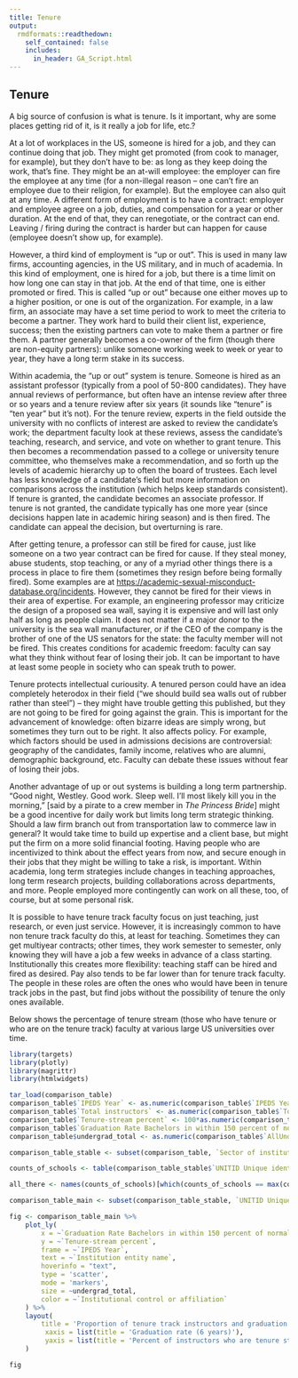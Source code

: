 ```yaml
---
title: Tenure
output:
  rmdformats::readthedown:
    self_contained: false
    includes:
      in_header: GA_Script.html
---
```


## Tenure

A big source of confusion is what is tenure. Is it important, why are some places getting rid of it, is it really a job for life, etc.?

At a lot of workplaces in the US, someone is hired for a job, and they can continue doing that job. They might get promoted (from cook to manager, for example), but they don't have to be: as long as they keep doing the work, that's fine. They might be an at-will employee: the employer can fire the employee at any time (for a non-illegal reason -- one can't fire an employee due to their religion, for example). But the employee can also quit at any time. A different form of employment is to have a contract: employer and employee agree on a job, duties, and compensation for a year or other duration. At the end of that, they can renegotiate, or the contract can end. Leaving / firing during the contract is harder but can happen for cause (employee doesn't show up, for example).

However, a third kind of employment is "up or out". This is used in many law firms, accounting agencies, in the US military, and in much of academia. In this kind of employment, one is hired for a job, but there is a time limit on how long one can stay in that job. At the end of that time, one is either promoted or fired. This is called "up or out" because one either moves up to a higher position, or one is out of the organization. For example, in a law firm, an associate may have a set time period to work to meet the criteria to become a partner. They work hard to build their client list, experience, success; then the existing partners can vote to make them a partner or fire them. A partner generally becomes a co-owner of the firm (though there are non-equity partners): unlike someone working week to week or year to year, they have a long term stake in its success. 

Within academia, the "up or out" system is tenure. Someone is hired as an assistant professor (typically from a pool of 50-800 candidates). They have annual reviews of performance, but often have an intense review after three or so years and a tenure review after six years (it sounds like "tenure" is "ten year" but it's not). For the tenure review, experts in the field outside the university with no conflicts of interest are asked to review the candidate's work; the department faculty look at these reviews, assess the candidate's teaching, research, and service, and vote on whether to grant tenure. This then becomes a recommendation passed to a college or university tenure committee, who themselves make a recommendation, and so forth up the levels of academic hierarchy up to often the board of trustees. Each level has less knowledge of a candidate's field but more information on comparisons across the institution (which helps keep standards consistent). If tenure is granted, the candidate becomes an associate professor. If tenure is not granted, the candidate typically has one more year (since decisions happen late in academic hiring season) and is then fired. The candidate can appeal the decision, but overturning is rare.

After getting tenure, a professor can still be fired for cause, just like someone on a two year contract can be fired for cause. If they steal money, abuse students, stop teaching, or any of a myriad other things there is a process in place to fire them (sometimes they resign before being formally fired). Some examples are at [https://academic-sexual-misconduct-database.org/incidents](https://academic-sexual-misconduct-database.org/incidents). However, they cannot be fired for their views in their area of expertise. For example, an engineering professor may criticize the design of a proposed sea wall, saying it is expensive and will last only half as long as people claim. It does not matter if a major donor to the university is the sea wall manufacturer, or if the CEO of the company is the brother of one of the US senators for the state: the faculty member will not be fired. This creates conditions for academic freedom: faculty can say what they think without fear of losing their job. It can be important to have at least some people in society who can speak truth to power.

Tenure protects intellectual curiousity. A tenured person could have an idea completely heterodox in their field ("we should build sea walls out of rubber rather than steel") -- they might have trouble getting this published, but they are not going to be fired for going against the grain. This is important for the advancement of knowledge: often bizarre ideas are simply wrong, but sometimes they turn out to be right. It also affects policy. For example, which factors should be used in admissions decisions are controversial: geography of the candidates, family income, relatives who are alumni, demographic background, etc. Faculty can debate these issues without fear of losing their jobs.

Another advantage of up or out systems is building a long term partnership. "Good night, Westley. Good work. Sleep well. I'll most likely kill you in the morning," [said by a pirate to a crew member in *The Princess Bride*] might be a good incentive for daily work but limits long term strategic thinking. Should a law firm branch out from transportation law to commerce law in general? It would take time to build up expertise and a client base, but might put the firm on a more solid financial footing. Having people who are incentivized to think about the effect years from now, and secure enough in their jobs that they might be willing to take a risk, is important. Within academia, long term strategies include changes in teaching approaches, long term research projects, building collaborations across departments, and more. People employed more contingently can work on all these, too, of course, but at some personal risk. 

It is possible to have tenure track faculty focus on just teaching, just research, or even just service. However, it is increasingly common to have non tenure track faculty do this, at least for teaching. Sometimes they can get multiyear contracts; other times, they work semester to semester, only knowing they will have a job a few weeks in advance of a class starting. Institutionally this creates more flexibility: teaching staff can be hired and fired as desired. Pay also tends to be far lower than for tenure track faculty. The people in these roles are often the ones who would have been in tenure track jobs in the past, but find jobs without the possibility of tenure the only ones available.  

Below shows the percentage of tenure stream (those who have tenure or who are on the tenure track) faculty at various large US universities over time. 

```r
library(targets)
library(plotly)
library(magrittr)
library(htmlwidgets)

tar_load(comparison_table)
comparison_table$`IPEDS Year` <- as.numeric(comparison_table$`IPEDS Year`)
comparison_table$`Total instructors` <- as.numeric(comparison_table$`Total instructors`)
comparison_table$`Tenure-stream percent` <- 100*as.numeric(comparison_table$`Tenure-stream Grand total`)/as.numeric(comparison_table$`Total instructors`)
comparison_table$`Graduation Rate Bachelors in within 150 percent of normal time Grand total` <- as.numeric(comparison_table$`Graduation Rate Bachelors in within 150 percent of normal time Grand total`)
comparison_table$undergrad_total <- as.numeric(comparison_table$`AllUndergrads Grand total`)

comparison_table_stable <- subset(comparison_table, `Sector of institution` %in% c("Private for-profit, 4-year or above", "Private not-for-profit, 4-year or above", "Public, 4-year or above") & `AllUndergrads Grand total` > 5000 & `Total instructors`>100)

counts_of_schools <- table(comparison_table_stable$`UNITID Unique identification number of the institution`)

all_there <- names(counts_of_schools)[which(counts_of_schools == max(counts_of_schools))]

comparison_table_main <- subset(comparison_table_stable, `UNITID Unique identification number of the institution` %in% all_there & `IPEDS Year` > 2015)

fig <- comparison_table_main %>% 
	plot_ly(
		x = ~`Graduation Rate Bachelors in within 150 percent of normal time Grand total`,
		y = ~`Tenure-stream percent`,
		frame = ~`IPEDS Year`,
		text = ~`Institution entity name`,
		hoverinfo = "text",
    	type = 'scatter',
    	mode = 'markers',
		size = ~undergrad_total,
		color = ~`Institutional control or affiliation`
	) %>% 
	layout(
		title = 'Proportion of tenure track instructors and graduation rate through time', 
		 xaxis = list(title = 'Graduation rate (6 years)'), 
         yaxis = list(title = 'Percent of instructors who are tenure stream')
	)

fig
```